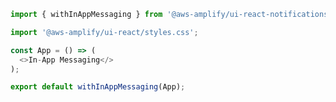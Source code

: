 <!-- TODO in-app validate the library here. What should this be for things other than React-->

```js
import { withInAppMessaging } from '@aws-amplify/ui-react-notifications';

import '@aws-amplify/ui-react/styles.css';

const App = () => (
  <>In-App Messaging</>
);

export default withInAppMessaging(App);
```
